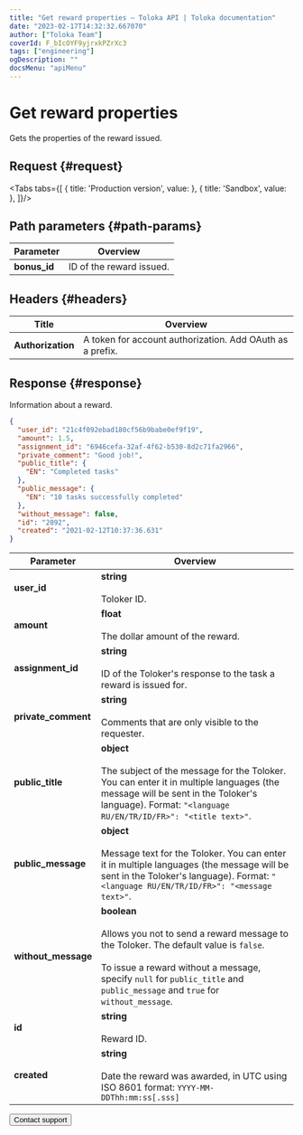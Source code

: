 ```yaml
---
title: "Get reward properties — Toloka API | Toloka documentation"
date: "2023-02-17T14:32:32.667070"
author: ["Toloka Team"]
coverId: F_bIcOYF9yjrxkPZrXc3
tags: ["engineering"]
ogDescription: ""
docsMenu: "apiMenu"
---
```



# Get reward properties

<Announce/>

Gets the properties of the reward issued.

## Request {#request}

<Tabs tabs={[
  { title: 'Production version', value: <GetOneBonusList1/> },
  { title: 'Sandbox', value: <GetOneBonusList2/> },
]}/>

## Path parameters {#path-params}

Parameter | Overview
----- | -----
**bonus_id** | ID of the reward issued.

## Headers {#headers}

Title | Overview
----- | -----
**Authorization** | A token for account authorization. Add OAuth as a prefix.

## Response {#response}

Information about a reward.

```json
{
  "user_id": "21c4f092ebad180cf56b9babe0ef9f19",
  "amount": 1.5,
  "assignment_id": "6946cefa-32af-4f62-b530-8d2c71fa2966",
  "private_comment": "Good job!",
  "public_title": {
    "EN": "Completed tasks"
  },
  "public_message": {
    "EN": "10 tasks successfully completed"
  },
  "without_message": false,
  "id": "2092",
  "created": "2021-02-12T10:37:36.631"
}
```

Parameter | Overview
----- | -----
**user_id** | **string**<br/><br/>Toloker ID.
**amount** | **float**<br/><br/>The dollar amount of the reward.
**assignment_id** | **string**<br/><br/>ID of the Toloker's response to the task a reward is issued for.
**private_comment** | **string**<br/><br/>Comments that are only visible to the requester.
**public_title** | **object**<br/><br/>The subject of the message for the Toloker. You can enter it in multiple languages (the message will be sent in the Toloker's language). Format: `"<language RU/EN/TR/ID/FR>": "<title text>"`.
**public_message** | **object**<br/><br/>Message text for the Toloker. You can enter it in multiple languages (the message will be sent in the Toloker's language). Format: `"<language RU/EN/TR/ID/FR>": "<message text>"`.
**without_message** | **boolean**<br/><br/>Allows you not to send a reward message to the Toloker. The default value is `false`.<br/><br/>To issue a reward without a message, specify `null` for `public_title` and `public_message` and `true` for `without_message`.
**id** | **string**<br/><br/>Reward ID.
**created** | **string**<br/><br/>Date the reward was awarded, in UTC using ISO 8601 format: `YYYY-MM-DDThh:mm:ss[.sss]`

<Button themeColor="light" view="default" size="l" type="link" url="/docs/guide/troubleshooting/support?form-source=api-get-one-bonus">Contact support</Button>